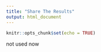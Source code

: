 ```yaml
---
title: "Share The Results"
output: html_document
---
```


```r
knitr::opts_chunk$set(echo = TRUE)
```

not used now



